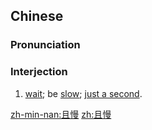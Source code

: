 ==Chinese==
{{zh-forms}}

===Pronunciation===
{{zh-pron
|m=qiěmàn
|c=ce2 maan6
|mn=chhiáⁿ-bān
|cat=intj
}}

===Interjection===
{{zh-interj}}

# [[wait]]; be [[slow]]; [[just a second]].

[[zh-min-nan:且慢]]
[[zh:且慢]]